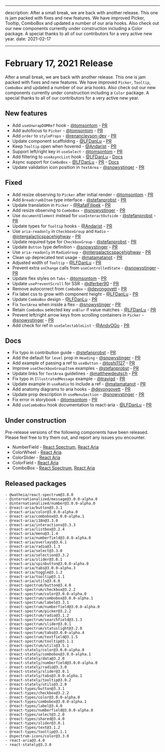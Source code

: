 <!-- Copyright 2020 Adobe. All rights reserved.
This file is licensed to you under the Apache License, Version 2.0 (the "License");
you may not use this file except in compliance with the License. You may obtain a copy
of the License at http://www.apache.org/licenses/LICENSE-2.0
Unless required by applicable law or agreed to in writing, software distributed under
the License is distributed on an "AS IS" BASIS, WITHOUT WARRANTIES OR REPRESENTATIONS
OF ANY KIND, either express or implied. See the License for the specific language
governing permissions and limitations under the License. -->


---

description: After a small break, we are back with another release. This one is jam packed with fixes and new features. We have improved Picker, Tooltip, ComboBox and updated a number of our aria hooks. Also check out our new components currently under construction including a Color package. A special thanks to all of our contributors for a very active new year.
date: 2021-02-17

---

# February 17, 2021 Release

After a small break, we are back with another release. This one is jam packed with fixes and new features. We have improved `Picker`, `Tooltip`, `ComboBox` and updated a number of our aria hooks. Also check out our new components currently under construction including a `Color` package. A special thanks to all of our contributors for a very active new year.

## New features

- Add `useUnwrapDOMRef` hook - [@tomsontom](https://github.com/tomsontom) - [PR](https://github.com/watheia/spectrum/pull/1322)
- Add autofocus to `Picker` - [@tomsontom](https://github.com/tomsontom) - [PR](https://github.com/watheia/spectrum/pull/1250)
- Add `order` to `styleProps` - [@renancleyson-dev](https://github.com/renancleyson-dev) - [PR](https://github.com/watheia/spectrum/pull/1351)
- Update component scaffolding - [@LFDanLu](https://github.com/LFDanLu) - [PR](https://github.com/watheia/spectrum/pull/1364)
- Keep `Tooltip` open when hovered - [@Andarist](https://github.com/Andarist) - [PR](https://github.com/watheia/spectrum/pull/1377)
- Support left/right key in `useSelect` - [@tomsontom](https://github.com/tomsontom) - [PR](https://github.com/watheia/spectrum/pull/1299)
- Add filtering to `useAsyncList` hook - [@LFDanLu](https://github.com/LFDanLu) - [Docs](https://watheia.org/react-stately/useAsyncList.html#filtering)
- Async support for `ComboBox` - [@LFDanLu](https://github.com/LFDanLu) - [PR](https://github.com/watheia/spectrum/pull/1335) - [Docs](https://watheia.org/react-spectrum/ComboBox.html#asynchronous-loading)
- Update validation icon position in `TextArea` - [@snowystinger](https://github.com/snowystinger) - [PR](https://github.com/watheia/spectrum/pull/1543)

## Fixed

- Add resize observing to `Picker` after initial render - [@tomsontom](https://github.com/tomsontom) - [PR](https://github.com/watheia/spectrum/pull/1284)
- Add `BreadcrumbItem` type interface - [@stefanprobst](https://github.com/stefanprobst) - [PR](https://github.com/watheia/spectrum/pull/1317)
- Update translation in `Picker` - [@RafalFilipek](https://github.com/RafalFilipek) - [PR](https://github.com/watheia/spectrum/pull/1309)
- Add resize observing to `ComboBox` - [@snowystinger](https://github.com/snowystinger) - [PR](https://github.com/watheia/spectrum/pull/1333)
- Use `documentElement` instead for `useInteractOutside` - [@stefanprobst](https://github.com/stefanprobst) - [PR](https://github.com/watheia/spectrum/pull/1369)
- Update types for `Tooltip` hooks - [@Andarist](https://github.com/Andarist) - [PR](https://github.com/watheia/spectrum/pull/1372)
- Use `aria-readonly` in `CheckboxGroup` and `Radio` - [@intergalacticspacehighway](https://github.com/intergalacticspacehighway) - [PR](https://github.com/watheia/spectrum/pull/1414)
- Update required type for `CheckboxGroup` - [@stefanprobst](https://github.com/stefanprobst) - [PR](https://github.com/watheia/spectrum/pull/1337)
- Update `Button` type definition - [@snowystinger](https://github.com/snowystinger) - [PR](https://github.com/watheia/spectrum/pull/1361)
- Use `aria-readonly` in `RadioGroup` - [@intergalacticspacehighway](https://github.com/intergalacticspacehighway) - [PR](https://github.com/watheia/spectrum/pull/1424)
- Clean up deprecated test usage - [@matamatanot](https://github.com/matamatanot) - [PR](https://github.com/watheia/spectrum/pull/1430)
- Adjusted width of `Tooltip` - [@LFDanLu](https://github.com/LFDanLu) - [PR](https://github.com/watheia/spectrum/pull/1451)
- Prevent extra `onChange` calls from `useControlledState` - [@snowystinger](https://github.com/snowystinger) - [PR](https://github.com/watheia/spectrum/pull/1480)
- Update flex styles on `Tabs` - [@tomsontom](https://github.com/tomsontom) - [PR](https://github.com/watheia/spectrum/pull/1473)
- Update `usePreventScroll` for SSR - [@dferber90](https://github.com/dferber90) - [PR](https://github.com/watheia/spectrum/pull/1315)
- Remove autocorrect from `ComboBox` - [@devongovett](https://github.com/devongovett) - [PR](https://github.com/watheia/spectrum/pull/1502)
- Fix label css to grow with component height - [@LFDanLu](https://github.com/LFDanLu) - [PR](https://github.com/watheia/spectrum/pull/1575)
- Update `ComboBox` design - [@LFDanLu](https://github.com/LFDanLu) - [PR](https://github.com/watheia/spectrum/pull/1492)
- Fix `TextArea` when inside a flex - [@snowystinger](https://github.com/snowystinger) - [PR](https://github.com/watheia/spectrum/pull/1531)
- Retain `ComboBox` selected key `onBlur` if value matches - [@LFDanLu](https://github.com/LFDanLu) - [PR](https://github.com/watheia/spectrum/pull/1541)
- Prevent left/right arrow keys from scrolling containers in `Picker` - [@snowystinger](https://github.com/snowystinger) - [PR](https://github.com/watheia/spectrum/pull/1540)
- Add check for ref in `useSelectableList` - [@AndyOGo](https://github.com/AndyOGo) - [PR](https://github.com/watheia/spectrum/pull/1550)

## Docs

- Fix typo in contribution guide - [@stefanprobst](https://github.com/stefanprobst) - [PR](https://github.com/watheia/spectrum/pull/1319)
- Add the default for `level` prop in `Heading` - [@snowystinger](https://github.com/snowystinger) - [PR](https://github.com/watheia/spectrum/pull/1349)
- Add example of passing a ref to `useButton` - [@toshi1127](https://github.com/toshi1127) - [PR](https://github.com/watheia/spectrum/pull/1298)
- Improve `useCheckboxGroupItem` examples - [@stefanprobst](https://github.com/stefanprobst) - [PR](https://github.com/watheia/spectrum/pull/1336)
- Update links for `TextArea` guidelines - [@matthewdeutsch](https://github.com/matthewdeutsch) - [PR](https://github.com/watheia/spectrum/pull/1357)
- Fix typo in `IllustratedMessage` example - [@travigd](https://github.com/travigd) - [PR](https://github.com/watheia/spectrum/pull/1410)
- Update example in `useRadio` to include a ref - [@matamatanot](https://github.com/matamatanot) - [PR](https://github.com/watheia/spectrum/pull/1370)
- Add anatomy diagrams to aria hooks - [@devongovett](https://github.com/devongovett) - [PR](https://github.com/watheia/spectrum/pull/1452)
- Update prop description in `useMenuSection` - [@snowystinger](https://github.com/snowystinger) - [PR](https://github.com/watheia/spectrum/pull/1461)
- Fix error in storybook - [@tomsontom](https://github.com/tomsontom) - [PR](https://github.com/watheia/spectrum/pull/1491)
- Add `useComboBox` hook documentation to react-aria - [@LFDanLu](https://github.com/LFDanLu) - [PR](https://github.com/watheia/spectrum/pull/1276)

## Under construction

Pre-release versions of the following components have been released. Please feel free to try them out, and report any issues you encounter.

- NumberField - [React Spectrum](https://watheia.org/react-spectrum/NumberField.html), [React Aria](https://watheia.org/react-aria/useNumberField.html)
- ColorWheel - [React Aria](https://watheia.org/react-aria/useColorWheel.html)
- ColorSlider - [React Aria](https://watheia.org/react-aria/useColorSlider.html)
- ColorField - [React Aria](https://watheia.org/react-aria/useColorField.html)
- ComboBox - [React Spectrum](https://watheia.org/react-spectrum/ComboBox.html), [React Aria](https://watheia.org/react-aria/useComboBox.html)

## Released packages

```
- @watheia/react-spectrum@3.8.0
- @internationalized/message@3.0.0-alpha.0
- @internationalized/number@3.0.0-alpha.0
- @react-aria/button@3.3.1
- @react-aria/color@3.0.0-alpha.0
- @react-aria/combobox@3.0.0-alpha.1
- @react-aria/i18n@3.3.0
- @react-aria/interactions@3.3.3
- @react-aria/listbox@3.2.4
- @react-aria/menu@3.1.4
- @react-aria/numberfield@3.0.0-alpha.0
- @react-aria/overlays@3.6.1
- @react-aria/radio@3.1.3
- @react-aria/select@3.3.0
- @react-aria/selection@3.3.2
- @react-aria/slider@3.0.1
- @react-aria/spinbutton@3.0.0-alpha.0
- @react-aria/tabs@3.0.0-alpha.3
- @react-aria/toggle@3.1.2
- @react-aria/tooltip@3.1.1
- @react-aria/utils@3.6.0
- @react-spectrum/button@3.4.0
- @react-spectrum/checkbox@3.2.2
- @react-spectrum/color@3.0.0-alpha.0
- @react-spectrum/combobox@3.0.0-alpha.1
- @react-spectrum/label@3.3.1
- @react-spectrum/numberfield@3.0.0-alpha.0
- @react-spectrum/picker@3.2.2
- @react-spectrum/radio@3.1.2
- @react-spectrum/searchfield@3.1.3
- @react-spectrum/slider@3.0.1
- @react-spectrum/statuslight@3.2.0
- @react-spectrum/tabs@3.0.0-alpha.4
- @react-spectrum/textfield@3.1.5
- @react-spectrum/tooltip@3.1.1
- @react-spectrum/utils@3.5.1
- @react-stately/color@3.0.0-alpha.0
- @react-stately/combobox@3.0.0-alpha.1
- @react-stately/data@3.2.0
- @react-stately/numberfield@3.0.0-alpha.0
- @react-stately/radio@3.3.0
- @react-stately/slider@3.0.1
- @react-stately/tabs@3.0.0-alpha.1
- @react-stately/tooltip@3.0.2
- @react-stately/utils@3.2.0
- @react-types/button@3.3.1
- @react-types/checkbox@3.2.2
- @react-types/color@3.0.0-alpha.0
- @react-types/combobox@3.0.0-alpha.1
- @react-types/label@3.4.0
- @react-types/numberfield@3.0.0-alpha.0
- @react-types/select@3.2.0
- @react-types/shared@3.4.0
- @react-types/slider@3.0.1
- @react-types/text@3.1.2
- @react-types/tooltip@3.1.1
- @spectrum-icons/color@3.3.0
- react-aria@3.4.0
- react-stately@3.3.0
```
